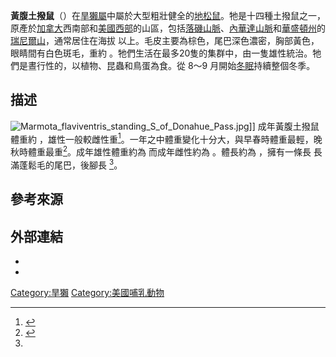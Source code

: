 {{speciesbox
| status = LC
| status_system = IUCN3.1
| status_ref = <ref name=":3" />
| name = 黃腹土撥鼠
| image = Marmot-edit1.jpg
| image_width = 300px
| genus = Marmota
| species = flaviventris
| authority = ([[約翰·詹姆斯·奧杜邦|Audubon]] 與 [[John_Bachman|Bachman]], 1841)
| range_map = Yellow-bellied Marmot Marmota flaviventris distribution map.png
| range_map_caption = ''Marmota flaviventris'' range<ref name=":3">IUCN (International Union for Conservation of Nature) 2008. Marmota flaviventris. In: IUCN 2014. The IUCN Red List of Threatened Species. Version 2014.3. http://www.iucnredlist.org {{WebCite|url=https://www.webcitation.org/67jP3n0bu?url=http://www.iucnredlist.org/ |date=20120517160825 |dateformat=iso }}. Downloaded on 25 February 2015.</ref>
}}
'''黃腹土撥鼠'''（{{lang-en|Yellow-bellied marmot}}）在[[旱獺屬|旱獺屬]]中屬於大型粗壯健全的[[地松鼠|地松鼠]]。牠是十四種土撥鼠之一，原產於[[加拿大|加拿大]]西南部和[[美國西部|美國西部]]的山區，包括[[落磯山脈|落磯山脈]]、[[內華達山脈|內華達山脈]]和[[華盛頓州|華盛頓州]]的[[瑞尼爾山|瑞尼爾山]]，通常居住在海拔 {{convert|6500|ft|m|-2}} 以上。毛皮主要為棕色，尾巴深色濃密，胸部黃色，眼睛間有白色斑毛，重約 {{convert|5|kg|lb|0|abbr=on}}。牠們生活在最多20隻的集群{{link-en|地穴|burrow}}中，由一隻雄性統治。牠們是晝行性的，以植物、昆蟲和鳥蛋為食。從 8～9 月開始[[冬眠|冬眠]]持續整個冬季。

== 描述 ==
[[File:Marmota_flaviventris_standing_S_of_Donahue_Pass.jpg|thumb]]{{link-en|安塞爾·亞當斯莽原區|Ansel Adams Wilderness}}]]
成年黃腹土撥鼠體重約 {{convert|1.6-5.2|kg|lb|abbr=on}}，雄性一般較雌性重<ref name=":0">{{Cite book|url=https://books.google.co.in/books?id=S4HgCwAAQBAJ&pg|title=Mammals of Colorado|edition=Second|last=Armstrong|first=David M.|last2=Fitzgerald|first2=James P.|last3=Meaney|first3=Carron A.|date=2010-12-21|publisher=University Press of Colorado|isbn=9781607320487|language=en}}</ref>。一年之中體重變化十分大，與早春時體重最輕，晚秋時體重最重<ref name=":1">{{Cite book|url=https://books.google.co.in/books?id=9IlOhvOAIb4C&pg|title=The Natural History of Canadian Mammals|last=Naughton|first=Donna|last2=Nature|first2=Canadian Museum of|date=2012|publisher=University of Toronto Press|isbn=9781442644830|language=en}}</ref>。成年雄性體重約為 {{convert|3-5|kg|lb|abbr=on}} 而成年雌性約為 {{convert|1.6-4|kg|lb|abbr=on}}。體長約為 {{convert|47-68|cm|in|abbr=on}} ，擁有一條長 {{convert|13-21|cm|in|abbr=on}} 長滿蓬鬆毛的尾巴，後腳長 {{convert|7-9|cm|in|abbr=on}}<ref name=":0" />。

== 參考來源 ==
{{reflist}}

== 外部連結 ==
{{Commons category|Marmota flaviventris|position=right}}
*{{Wikispecies-inline|Marmota flaviventris}}
*{{ITIS |id=180140 |taxon=Marmota flaviventris |accessdate=18 March 2006}}

{{Taxonbar|from=Q838113}}

[[Category:旱獺|Category:旱獺]]
[[Category:美國哺乳動物|Category:美國哺乳動物]]